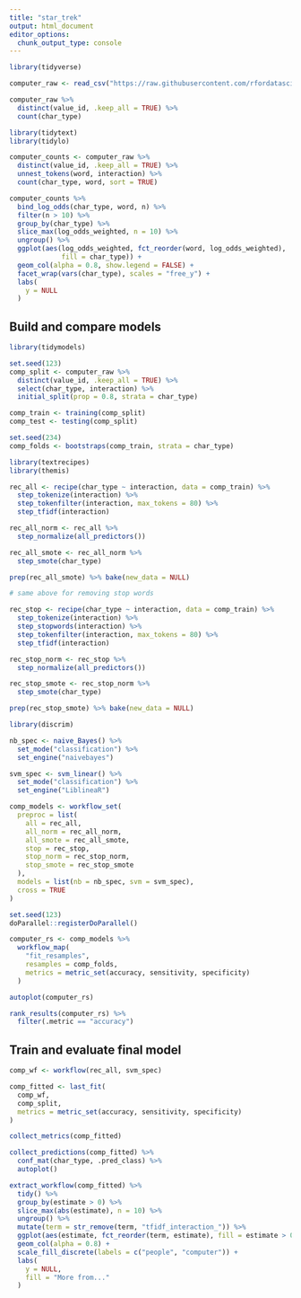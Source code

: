 ```yaml
---
title: "star_trek"
output: html_document
editor_options: 
  chunk_output_type: console
---
```


```r
library(tidyverse)

computer_raw <- read_csv("https://raw.githubusercontent.com/rfordatascience/tidytuesday/master/data/2021/2021-08-17/computer.csv")

computer_raw %>% 
  distinct(value_id, .keep_all = TRUE) %>% 
  count(char_type)
```

```r
library(tidytext)
library(tidylo)

computer_counts <- computer_raw %>% 
  distinct(value_id, .keep_all = TRUE) %>% 
  unnest_tokens(word, interaction) %>% 
  count(char_type, word, sort = TRUE)

computer_counts %>% 
  bind_log_odds(char_type, word, n) %>% 
  filter(n > 10) %>% 
  group_by(char_type) %>%
  slice_max(log_odds_weighted, n = 10) %>% 
  ungroup() %>% 
  ggplot(aes(log_odds_weighted, fct_reorder(word, log_odds_weighted),
             fill = char_type)) +
  geom_col(alpha = 0.8, show.legend = FALSE) +
  facet_wrap(vars(char_type), scales = "free_y") +
  labs(
    y = NULL
  )
```
## Build and compare models
```r
library(tidymodels)

set.seed(123)
comp_split <- computer_raw %>% 
  distinct(value_id, .keep_all = TRUE) %>% 
  select(char_type, interaction) %>% 
  initial_split(prop = 0.8, strata = char_type)

comp_train <- training(comp_split)
comp_test <- testing(comp_split)

set.seed(234)
comp_folds <- bootstraps(comp_train, strata = char_type)
```

```r
library(textrecipes)
library(themis)

rec_all <- recipe(char_type ~ interaction, data = comp_train) %>% 
  step_tokenize(interaction) %>% 
  step_tokenfilter(interaction, max_tokens = 80) %>% 
  step_tfidf(interaction)

rec_all_norm <- rec_all %>% 
  step_normalize(all_predictors())

rec_all_smote <- rec_all_norm %>% 
  step_smote(char_type)

prep(rec_all_smote) %>% bake(new_data = NULL)
```

```r
# same above for removing stop words

rec_stop <- recipe(char_type ~ interaction, data = comp_train) %>% 
  step_tokenize(interaction) %>% 
  step_stopwords(interaction) %>% 
  step_tokenfilter(interaction, max_tokens = 80) %>% 
  step_tfidf(interaction)

rec_stop_norm <- rec_stop %>% 
  step_normalize(all_predictors())

rec_stop_smote <- rec_stop_norm %>% 
  step_smote(char_type)

prep(rec_stop_smote) %>% bake(new_data = NULL)
```

```r
library(discrim)

nb_spec <- naive_Bayes() %>% 
  set_mode("classification") %>% 
  set_engine("naivebayes")

svm_spec <- svm_linear() %>% 
  set_mode("classification") %>% 
  set_engine("LiblineaR")
```

```r
comp_models <- workflow_set(
  preproc = list(
    all = rec_all,
    all_norm = rec_all_norm,
    all_smote = rec_all_smote,
    stop = rec_stop,
    stop_norm = rec_stop_norm,
    stop_smote = rec_stop_smote
  ),
  models = list(nb = nb_spec, svm = svm_spec),
  cross = TRUE
)
```

```r
set.seed(123)
doParallel::registerDoParallel()

computer_rs <- comp_models %>% 
  workflow_map(
    "fit_resamples",
    resamples = comp_folds,
    metrics = metric_set(accuracy, sensitivity, specificity)
  )

autoplot(computer_rs)
```

```r
rank_results(computer_rs) %>% 
  filter(.metric == "accuracy")
```
## Train and evaluate final model
```r
comp_wf <- workflow(rec_all, svm_spec)

comp_fitted <- last_fit(
  comp_wf,
  comp_split,
  metrics = metric_set(accuracy, sensitivity, specificity)
)
```

```r
collect_metrics(comp_fitted)
```

```r
collect_predictions(comp_fitted) %>% 
  conf_mat(char_type, .pred_class) %>% 
  autoplot()
```

```r
extract_workflow(comp_fitted) %>% 
  tidy() %>%
  group_by(estimate > 0) %>% 
  slice_max(abs(estimate), n = 10) %>% 
  ungroup() %>% 
  mutate(term = str_remove(term, "tfidf_interaction_")) %>% 
  ggplot(aes(estimate, fct_reorder(term, estimate), fill = estimate > 0)) +
  geom_col(alpha = 0.8) +
  scale_fill_discrete(labels = c("people", "computer")) +
  labs(
    y = NULL,
    fill = "More from..."
  )
```























